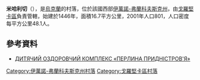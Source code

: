 {{coord|48|46|58|N|25|33|24|E|scale:30000|display=title}}

'''米哈利切'''（{{lang-uk|Михальче}}），是[[烏克蘭|烏克蘭]]的村落，位於該國西部[[伊萬諾-弗蘭科夫斯克州|伊萬諾-弗蘭科夫斯克州]]，由[[戈羅堅卡區|戈羅堅卡區]]負責管轄，始建於1446年，面積16.7平方公里，2001年人口801，人口密度每平方公里48.1人。

==參考資料==
* [http://b2btoday.com.ua/id/2795235 ДИТЯЧИЙ ОЗДОРОВЧИЙ КОМПЛЕКС «ПЕРЛИНА ПРИДНІСТРОВ'Я» ] {{Wayback|url=http://b2btoday.com.ua/id/2795235 |date=20190913173635 }}

{{DEFAULTSORT:Михальче}}
[[Category:伊萬諾-弗蘭科夫斯克州村落|Category:伊萬諾-弗蘭科夫斯克州村落]]
[[Category:戈羅堅卡區村落|Category:戈羅堅卡區村落]]


{{IvanoFrankivsk-geo-stub}}